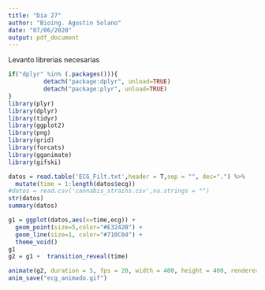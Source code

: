 ```yaml
---
title: "Dia 27"
author: "Bioing. Agustin Solano"
date: "07/06/2020"
output: pdf_document
---
```



Levanto librerias necesarias
```r
if("dplyr" %in% (.packages())){
          detach("package:dplyr", unload=TRUE) 
          detach("package:plyr", unload=TRUE) 
} 
library(plyr)
library(dplyr)
library(tidyr)
library(ggplot2)
library(png)
library(grid)
library(forcats)
library(gganimate)
library(gifski)
```

```r
datos = read.table('ECG_Filt.txt',header = T,sep = "", dec=".") %>%
  mutate(time = 1:length(datos$ecg))
#datos = read.csv('cannabis_strains.csv',na.strings = "")
str(datos)
summary(datos)
```

```r
g1 = ggplot(datos,aes(x=time,ecg)) +
  geom_point(size=5,color="#E3242B") + 
  geom_line(size=1, color="#710C04") +
  theme_void()
g1
g2 = g1 +  transition_reveal(time) 
```

```r
animate(g2, duration = 5, fps = 20, width = 400, height = 400, renderer = gifski_renderer())
anim_save("ecg_animado.gif")
```





